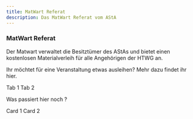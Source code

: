 ```yaml
---
title: MatWart Referat
description: Das MatWart Referat vom AStA
---
```


### MatWart Referat

Der Matwart verwaltet die Besitztümer des AStAs und bietet einen kostenlosen Materialverleih für alle Angehörigen der HTWG an.

Ihr möchtet für eine Veranstaltung etwas ausleihen? Mehr dazu findet ihr hier.


<Tabs>
  <TabItem label="Stars" icon="star">
    Tab 1
  </TabItem>
  <TabItem label="Moons" icon="moon">
    Tab 2
  </TabItem>
</Tabs>


<Card title="Check this out">Was passiert hier noch ?</Card>

<CardGrid>
  <Card title="Stars" icon="star">
    Card 1
  </Card>
  <Card title="Moons" icon="moon">
    Card 2
  </Card>
</CardGrid>


